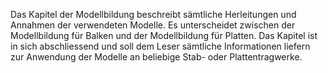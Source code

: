 Das Kapitel der Modellbildung beschreibt sämtliche Herleitungen und Annahmen der verwendeten Modelle. Es unterscheidet zwischen der Modellbildung für Balken und der Modellbildung für Platten. Das Kapitel ist in sich abschliessend und soll dem Leser sämtliche Informationen liefern zur Anwendung der Modelle an beliebige Stab- oder Plattentragwerke.